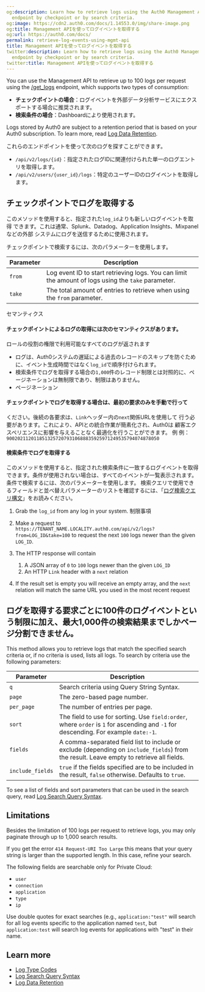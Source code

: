 ```yaml
---
og:description: Learn how to retrieve logs using the Auth0 Management API get_logs
  endpoint by checkpoint or by search criteria.
og:image: https://cdn2.auth0.com/docs/1.14553.0/img/share-image.png
og:title: Management APIを使ってログイベントを取得する
og:url: https://auth0.com/docs/
permalink: retrieve-log-events-using-mgmt-api
title: Management APIを使ってログイベントを取得する
twitter:description: Learn how to retrieve logs using the Auth0 Management API get_logs
  endpoint by checkpoint or by search criteria.
twitter:title: Management APIを使ってログイベントを取得する
---
```


You can use the <Tooltip tip="Management API: A product to allow customers to perform administrative tasks." cta="View Glossary" href="/docs/glossary?term=Management+API">Management API</Tooltip> to retrieve up to 100 logs per request using the [/get_logs](https://auth0.com/docs/api/management/v2/#!/Logs/get_logs) endpoint, which supports two types of consumption:

* **チェックポイントの場合**：ログイベントを外部データ分析サービスにエクスポートする場合に推奨されます。
* **検索条件の場合**：Dashboardにより使用されます。

Logs stored by Auth0 are subject to a retention period that is based on your Auth0 subscription. To learn more, read [Log Data Retention](/docs/deploy-monitor/logs/log-data-retention).

これらのエンドポイントを使って次のログを探すことができます。

* `/api/v2/logs/{id}`：指定されたログIDに関連付けられた単一のログエントリを取得します。
* `/api/v2/users/{user_id}/logs`：特定のユーザーIDのログイベントを取得します。

## チェックポイントでログを取得する

このメソッドを使用すると、指定された`log_id`よりも新しいログイベントを取得
できます。これは通常、Splunk、Datadog、Application Insights、Mixpanelなどの外部
システムにログを送信するために使用されます。

チェックポイントで検索するには、次のパラメーターを使用します。

<table class="table"><thead>
<tr>
<th><strong>Parameter</strong></th>
<th><strong>Description</strong></th>
</tr>
</thead>
<tbody>
<tr>
<td><code>from</code></td>
<td>Log event ID to start retrieving logs. You can limit the amount of logs using the <code>take</code> parameter.</td>
</tr>
<tr>
<td><code>take</code></td>
<td>The total amount of entries to retrieve when using the <code>from</code> parameter.</td>
</tr>
</tbody>
</table>

セマンティクス

#### チェックポイントによるログの取得には次のセマンティクスがあります。

ロールの役割の権限で利用可能なすべてのログが返されます

* ログは、Auth0システムの遅延による過去のレコードのスキップを防ぐために、イベント生成時間ではなく`log_id`で順序付けられます。
* 検索条件でログを取得する場合の`1,000`件のレコード制限とは対照的に、ページネーションは無制限であり、制限はありません。
* ページネーション

#### チェックポイントでログを取得する場合は、最初の要求のみを手動で行って

ください。後続の各要求は、`Link`ヘッダー内の`next`関係URLを使用して
行う必要があります。これにより、APIとの統合作業が簡素化され、Auth0は
顧客エクスペリエンスに影響を与えることなく最適化を行うことができます。
例
例：`90020211201185132572079310688835925971249535794074878050`

#### 検索条件でログを取得する

このメソッドを使用すると、指定された検索条件に一致するログイベントを取得できます。条件が使用されない場合は、すべてのイベントが一覧表示されます。条件で検索するには、次のパラメーターを使用します。
検索クエリで使用できるフィールドと並べ替えパラメーターのリストを確認するには、「[ログ検索クエリ構文](/logs/log-search-query-syntax)」をお読みください。

1. Grab the `log_id` from any log in your system.
   制限事項
2. Make a request to `https://TENANT_NAME.LOCALITY.auth0.com/api/v2/logs?from=LOG_ID&take=100` to request the next `100` logs newer than the given `LOG_ID`.
3. The HTTP response will contain

   1. A JSON array of `0` to `100` logs newer than the given `LOG_ID`
   2. An HTTP `Link` header with a `next` relation
4. If the result set is empty you will receive an empty array, and the `next` relation will match the same URL you used in the most recent request

## ログを取得する要求ごとに100件のログイベントという制限に加え、最大1,000件の検索結果までしかページ分割できません。

This method allows you to retrieve logs that match the specified search criteria or, if no criteria is used, lists all logs. To search by criteria use the following parameters:

<table class="table"><thead>
<tr>
<th>Parameter</th>
<th>Description</th>
</tr>
</thead>
<tbody>
<tr>
<td><code>q</code></td>
<td>Search criteria using Query String Syntax.</td>
</tr>
<tr>
<td><code>page</code></td>
<td>The zero-based page number.</td>
</tr>
<tr>
<td><code>per_page</code></td>
<td>The number of entries per page.</td>
</tr>
<tr>
<td><code>sort</code></td>
<td>The field to use for sorting. Use <code>field:order</code>, where <code>order</code> is <code>1</code> for ascending and <code>-1</code> for descending. For example <code>date:-1</code>.</td>
</tr>
<tr>
<td><code>fields</code></td>
<td>A comma-separated field list to include or exclude (depending on <code>include_fields</code>) from the result. Leave empty to retrieve all fields.</td>
</tr>
<tr>
<td><code>include_fields</code></td>
<td><code>true</code> if the fields specified are to be included in the result, <code>false</code> otherwise. Defaults to <code>true</code>.</td>
</tr>
</tbody>
</table>

To see a list of fields and sort parameters that can be used in the search query, read [Log Search Query Syntax](/docs/deploy-monitor/logs/log-search-query-syntax).

## Limitations

Besides the limitation of 100 logs per request to retrieve logs, you may only paginate through up to 1,000 search results.

If you get the error `414 Request-URI Too Large` this means that your query string is larger than the supported length. In this case, refine your search.

<Card title="Private Cloud search field limitations">

The following fields are searchable only for Private Cloud:

* `user`
* `connection`
* `application`
* `type`
* `ip`

Use double quotes for exact searches (e.g., `application:"test"` will search for all log events specific to the application named `test`, but `application:test` will search log events for applications with "test" in their name.

</Card>

## Learn more

* [Log Type Codes](/docs/deploy-monitor/logs/log-event-type-codes)
* [Log Search Query Syntax](/docs/deploy-monitor/logs/log-search-query-syntax)
* [Log Data Retention](/docs/deploy-monitor/logs/log-data-retention)